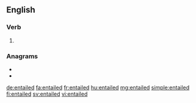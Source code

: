 ==English==

===Verb===
{{head|en|verb form}}

# {{en-past of|entail}}

===Anagrams===
* {{l|en|dateline}}
* {{l|en|lineated}}

[[de:entailed]]
[[fa:entailed]]
[[fr:entailed]]
[[hu:entailed]]
[[mg:entailed]]
[[simple:entailed]]
[[fi:entailed]]
[[sv:entailed]]
[[vi:entailed]]